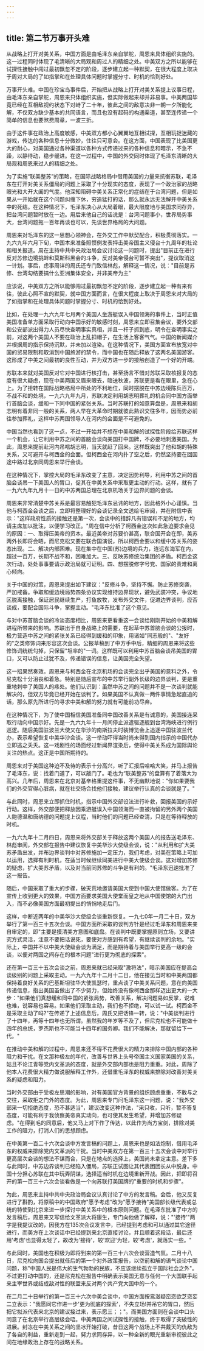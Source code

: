 ```yaml
---
---
---
```

title: 第二节万事开头难
---



从战略上打开对美关系，中国方面是由毛泽东亲自掌舵，周恩来具体组织实施的。这一过程同时体现了毛清晰的大局观和周过人的精细之处。中美双方之所以能够在试探性接触中闯过最初飘忽不定的阶段，逐步建立起一种默契，在很大程度上取决于周对大局的了如指掌和在处理具体问题时掌握分寸、时机的恰到好处。

万事开头难。中国在珍宝岛事件后，开始把从战略上打开对美关系提上议事日程，由毛泽东亲自掌舵，周恩来只体组织实施，但实际做起来却并非易事。中美两国毕竟已经在互相敌视约状态下对峙了二十年，彼此之间的敌意决非一朝一夕所能化解，不仅双方缺少基本的共同语言，而且也没有起码的构通渠道，甚至连传递一个简单的信息也要煞费周章，一波三折。

由于这件事在政治上高度敏感，中美双方都小心翼翼地互相试探，互相玩捉迷藏的游戏，传达的各种信息十分微妙，住往只可意会。在这方面，中国表现了比美国更大的耐心，对美国通过各种渠道以各种方式传递过来的各种信息和暗示，不急不躁，以静待动，稳步缓进。在这一过程中，中国的外交同时体现了毛泽东清晰的大局观和周恩来过人的精细之处。

为了实施“联美整苏”的策略，在国际战略格局中借用美国的力量来抗衡苏联，毛泽东在打开对美关系僵局的问题上采取了十分现实的态度，表现了一个政治家的战略眼光和大开大阖的气度。他深知阻碍中美关系正常化的症结在于台湾问题，但是如果从一开始就在这个问题纠缠下休，穷追猛打的话，那么就永远无法解开中美关系中的死结。在这种情况下，毛泽东决心从大局着眼，最大限度地与美国求同存异，把台湾问题暂时放在一边。用后来他自己的话说是：台湾问题事小，世界局势事大，台湾问题拖一百年再谈也可以，先谈世界格局的大问题。

周恩来对毛泽东的这一思想心领神会，在外交工作中默契配合，积极贯彻落实。一九六九年六月下旬，中国本来准备照惯例发表抨击美帝国主义侵台十九周年的社论和相关报道。周在主持中共中央政治局会议讨论这一问题时，提出"目前正在进行反对苏修边境挑衅和莫斯科黑会的斗争，反对美帝侵台可暂不突出"，提议取消这一计划。事后，虑事周详的周氏还专门致信林彪，解释这一情况，说："目前是苏修、台湾勾结要搞什么亚洲集体安全，并非美帝为主"

应该说，中美双方之所以能够闯过最初飘忽不定的阶段，逐步建立起一种有来有往，彼此心照不宣的默契，就中国方面而言，在很大程度上取决于周恩来对大局的了如指掌和在处理具体问题时掌握分寸、时机的恰到好处。

比如，在处理一九六九年七月两个美国人坐游艇误入中国领海的事件上，当时正值美国准备单方面采取行动向中国示好的敏感时刻，周恩来立即召集会议，要外交部和公安部派出得力人员尽快查明事实真相，并且一杆子抓到底，明令在查明事实之前，对这两个美国人不要在政治上乱扣帽子，在生活上客客气气。中国的新闻媒介并根据周的指示保持沉默，并未加以渲染。在这种情况下，美国方面宣布放宽对中国的贸易限制和取消到中国旅游的禁令，而中国也在随后释放了这两名美国游客。这形成了中美之间最初的良性互动，并为双方进一步的接触创造了一个好的开端。

苏联本来就对美国反对它对中国进行核打击，甚至扬言不惜对苏联采取核报复的态度有很大疑虑，现在中美两国又眉来眼去，暗送秋波，苏联更是看在眼里，急在心上。为了扭转在国际战略格局中所处的不利地位，同时摆脱在中苏边境陈兵百万，不战不和的处境，一九六九年九月，苏联决定利用胡志明葬礼的机会同中国方面举行首脑会谈，缓和一下同中国的紧张关系。当时苏联打的如意算盘是，周恩来和胡志明有着非同一般的关系，两人早在大革命时期就彼此熟识交往多年，因而势必前往参加葬礼，这样中苏两国领导人在河内的会面是不可避免的。

中国当然也看到了这一点，不过一开始并不想在中美和解的试探性阶段给苏联这样一个机会，让它利用中苏之间的首脑会谈向美国打中国牌，不必要地刺激美国。为此，周恩来提前赴河内吊唁胡志明，当天就赶了回来。这样既突出了他和胡的特殊关系，又可避开与柯西金的会面。但柯西金在河内扑了空之后，仍然坚持要在回国途中路过北京同周恩来举行会谈。

在这种情况下，掌控大局的毛泽东改变了主意，决定因势利导，利用中苏之间的首脑会谈吊一下美国人的胃口，促其在中美关系中采取更主动的行动。这样，就有了一九六九年九月十一日的中苏两国总理在北京机场关于边界问题的会谈。

周恩来非常清楚中苏关系是最容易触犯毛泽东忌讳的地方，因此格外小心谨慎。当他与柯西金会谈之后，立即将整理好的会谈记录全文送给毛审阅，并在附信中表示："这样政府性质的接触还是第一次，会谈中的措辞凡有错误和不足的地方，均请主席加以批注，以便学习改正。"周在信中分析了柯西金这次如此急迫要求会见的原因：一、取得压美帝的资本。最近美帝对苏要价甚高，联合国开会在即，美苏两外长即将会晤，而尼克松又要在联合国演说，所以柯西金要以和缓中苏关系的姿态出现。二、解决内部困难。现在集中在中国(苏)边境的兵力，连远东海军在内，超过一百万，长期不战不和，困难加大。三、反映苏修统治集团的矛盾。柯西金这次行动，处处事事要请示政治局就可证明。四、想摆脱修字号党、国家的责难和离心倾向。

关于中国的对策，周恩来提出如下建议："反修斗争，坚持不懈。防止苏修突袭，严加戒备。争取和缓边境局势四条协议实现维持边界现状，避免武装冲突，争议地区脱离接触，保证居民继续生产，打鱼放牧，发布外交文件，促进边界谈判，应否谈成，要配合国际斗争，掌握主动。"毛泽东批准了这个意见。

与对中苏首脑会谈的冷淡态度相比，周恩来更看重这一会谈给刚刚开始的中美和解进程所带来的影响。苏联出于自身战略上的需要，在起草中苏首脑会谈的公报时，极力营造中苏之间的紧张关系已经得到缓和的印象，用诸如"同志般的"、"友好的"之类修饰词来形容这次会谈。公报草稿到了中方手中后，精细的周恩来将这些修饰词统统勾掉，只保留"坦率的"一词。这样既可以利用中苏首脑会谈吊美国的胃口，又可以防止过犹不及，传递错误的信息，让美国完全失望。

这一招果然奏效。周恩来与柯西金在北京机场的会谈完全出乎美国的意料之外，令尼克松十分沮丧和着急。特别是随后宣布的中苏举行副外长级的边界谈判，更是重重地刺中了美国人的疼处。他们认识到：虽然中苏之间的问题并不是一次谈判就能解决的，但双方毕竟已经开始在谈判了。如果美国不认真做一两件事情急起直追的话，那么原先所进行的寻求中美和解的努力就有可能前功尽弃。

在这种情况下，为了使中国相信美国准备同中国改善关系是有诚意的，美国接连采取行动向中国示好。先是一九六九年十一月间停止派遣驱逐舰到台湾海峡进行例行巡逻。随后美国驻波兰大使又在华沙的南斯拉夫时装博览会上追逐中国驻波兰代办，表示希望恢复中美华沙会谈。这一举动吓得当时尚未得到国内指示的中国代办立即逃之夭夭。这一戏剧性的场面经过新闻界渲染后，使得中美关系成为国际舆论关注的热点。这正是中国所期待的。

周恩来对于美国这种迫不及待的表示十分高兴，听了汇报后哈哈大笑，并马上报告了毛泽东，说：找着门道了，可以敲门了。毛也为“联美整苏”的盘算有了着落大为高兴。几年后，周恩来在北京对基辛格重提这件事，不无幽默地说："你如果要我们的外交官得心脏病，就在社交场合找他们接触，建议举行认真的会谈就是了。"

与此同时，周恩来立即抓住时机，指示中国外交部设法进行补救，回报美国的示好行动。这样，外交部便把释放因乘游艇误入中国领海而一直被拘留的另外两个美国人鲍德温和唐纳德的问题提上议程，当时他们的问题已经查清，只是在等待释放的时机。

一九六九年十二月四日，周恩来将外交部关于释放这两个美国人的报告送毛泽东、林彪审阅，外交部在报告中建议恢复中美华沙大使级会谈，说："从利用和扩大美苏矛盾出发，并布边界谈判中对苏修施加一定压力，我们考虑，对美在策略上可加以运用，选择有利时机，在适当时候继续同美进行中美大使级会谈。这对增加苏修的疑虑，扩大美苏矛盾，以及对当前同苏修的斗争是有利的。"毛泽东迅速批准了这一报告。

随后，中国采取了重大的步骤，破天荒地邀请美国大使到中国大使馆做客。为了在宣传上收到更大的效果，中国方面要求美国大使堂而皇之地从中国使馆的大门出入，而不必像美国方面最初提出的悄悄地走后门。

这样，中断近两年的中美华沙大使级会谈重新恢复。一九七0年一月二十日，双方举行了第一百三十五次会谈。中国方面所采取的谈判方针是经过毛泽东和周恩来亲自审定的，即"主要是摸清美方意图和底盘。在谈判中既要掌握原则立场，又要讲究方式灵活，注意不要把话说死，要使对方感到有希望，有继续谈判的余地。"实际上，中国并不以中美大使级会谈为满足，而是期待着与美国举行更高一级的会谈，以便对两国之间存在的根本问题"进行更为彻底的探索"。

还在第一百三十五次会谈之前，周恩来就已经采取"激将法"，暗示美国应在提高会谈级别的问题上采取主动。一九六九年十二月十二日，他在接见当时和中美两国都保持着良好关系的巴基斯坦驻华大使凯瑟时，重点谈了中美关系问题，意在向美国传递信息，指出美国虽做出了不少努力，但始终没有像柯西金那样迈出更大的一大步："如果他们真想缓和同中国的紧张局势，改善关系，解决问题易如反掌，说难也难，说容易也容易。如果他们采取主动，我们也不拒绝，可以试一试。柯西金不是采取主动了吗?"在传递了上述信息后，周氏又把话锋一转，说："中美谈判进行了十四年，再等十四年也无所谓。虽然我的年岁等不及了，但尼克松也不可能做十四年的总统，罗杰斯也不可能当十四年的国务卿。我们不能解决，那就留给下一代。"

在推动中美和解的过程中，周恩来还不得不花费很大的精力来排除中国内部的各种阻力和干扰。在文那种极左的年代，改善与世界上头号帝国主义国家美国的关系，姑且不论江青等党内文革派的态度，就是外交部内部也是阻力重重。对此，周除了他本人花费很大精力做说服解释工作外，还借重毛泽东的权威来排除对改善对美关系的疑虑和阻力。

当时外交部由于受极左思潮的影响，对有美国官方背景的组织顾虑重重，不敢与之交往，采取拒之门外的态度。为此，周恩来专门问毛泽东这一问题，说："我外交部采一切拒绝态度，恐不甚适当"，建议改变这种作法，"采只收，只听，暂不答复态度，可能有利于我侦察美帝真实动向，也可使其发生希望，并增加苏修疑虑。"在得到毛的同意后，他又马上对下作了传达，以此作为尚方宝剑，排除对美工作的阻力，打消人们的思想顾虑。

在中美第一百二十六次会谈中方发言稿的问题上，周恩来也是如法炮制，借用毛泽东的权威来排除党内文革派的干扰。当时中美双方在第一百三十五次会谈中对举行更高层次会谈的想法不谋而合，只是在地点的选择上，美国尚未拿定主意。差下多与此同时，中苏边界谈判已经陷入僵局，苏联正试图让其代表团团长从中脱身。中国十分担心苏联在其中玩弄阴谋，选择适当时机在边境重新开战。因此，把即将召开的第一百三十六次会谈看做是一个向苏联打美国牌的"重要的时机和步骤"。

为此，周恩来主持中共中央政治局会议认真讨论了中方的发言稿。会后，他又反复进行了斟酌，将原稿中的中国政府"愿予考虑"改为"愿予接待"美国部长级代表或总统的特使到北京来进一步探讨中美关系中的根本原则问题。在毛泽东批准了中方的发言稿后，周恩来又写信给文革派大将康生，专门向他做了解释，说："'接待'"两字是我提议改的，因我方在135次会议发言中，已经提到考虑和可以通过其它途径进行，而美方在上次谈话中已经提到来北京直接讨论，并且顺着这段话，最后还用'考虑'也显得太轻了，故改为'接待'，较'欢迎'为轻，较'考虑'，就落实一些。"

与此同时，美国也在积极为即将到来的第一百三十六次会谈营造气氛。二月十八日，尼克松向国会提出就任后的第一个对外政策报告，以空前和解的语气谈论中国问题，称"中国人民是伟大的生气勃勃的民族，不应该继续孤立于国际社会之外"。不过更打动中国的，还是尼克松在报告中明确表示美国无意与任何一个大国联手起来主宰世界或结成敌对性的联盟来反对两个共产党大国中的一个。

在二月二十日举行的第一百三十六次中美会谈中，中国方面按鸾滋疑峦恋欲芝恋妄二立表示："我愿同它作进一步'更为彻底的探索'，不失立场!并吊它的胃口，然后把它拟派代表来北京的建议接过来，表示愿三；；"。而美国方面则在会谈中口头同意了在北京举行高层级会唔。中美两国之间试探性的接触，终于取得了突破性的进展。封冻在中美关系之间的坚冰开始打破，昔日这两个战场上不共戴天的仇敌为了各自的利益，重新走到一起，努力求同存异，以一种全新的眼光重新审视彼此之间在地缘政治上存在的战略关系。